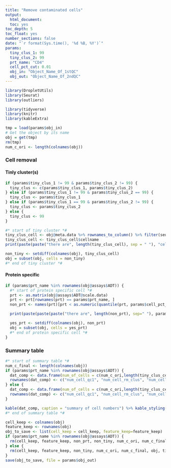 ```yaml
---
title: "Remove contaminated cells"
output:
  html_document:
  toc: yes
toc_depth: 5
toc_float: yes
number_sections: false
date: "`r format(Sys.time(), '%d %B, %Y')`"
params:
  tiny_clus_1: 99
  tiny_clus_2: 99
  prt_name: "CD4"
  cell_pct_cut: 0.01
  obj_in: "Object_Name_Of_1stQC"
  obj_out: "Object_Name_Of_2ndQC"
---
```


```r
library(DropletUtils)
library(Seurat)
library(outliers)

library(tidyverse)
library(knitr)
library(kableExtra)
```

```r
tmp = load(params$obj_in)
# Get the object by its name
obj = get(tmp)
rm(tmp)
num_c_ori <- length(colnames(obj))
```

### Cell removal
#### Tinly cluster(s)
```r
if (params$tiny_clus_1 != 99 & params$tiny_clus_2 != 99) {
  tiny_clus <- c(params$tiny_clus_1, params$tiny_clus_2)
} else if (params$tiny_clus_1 != 99 & params$tiny_clus_2 == 99) {
  tiny_clus <- params$tiny_clus_1
} else if (params$tiny_clus_1 == 99 & params$tiny_clus_2 != 99) {
  tiny_clus <- params$tiny_clus_2
} else {
  tiny_clus <- 99
}

#* start of tiny cluster *#
tiny_clus_cell <- obj@meta.data %>% rownames_to_column() %>% filter(seurat_clusters %in% tiny_clus)  %>% mutate(cellname = rowname) %>% select(cellname)
tiny_clus_cell <- tiny_clus_cell$cellname
print(paste(paste("there are", length(tiny_clus_cell), sep = " "), "cell removed from tiny cluster(s).", sep = " "))

non_tiny <- setdiff(colnames(obj), tiny_clus_cell)
obj = subset(obj, cells = non_tiny)
#* end of tiny cluster *#
```

#### Protein specific
```r
if (params$prt_name %in% rownames(obj@assays$ADT)) {
  #* start of protein specific cell *#
  prt <- as.matrix(obj@assays$ADT@scale.data)
  prt <- prt[rownames(prt) == params$prt_name, ]
  non_prt <- names(prt)[prt < as.numeric(quantile(prt, params$cell_pct_cut))]

  print(paste(paste(paste("there are", length(non_prt), sep=" "), params$prt_name, sep = " "), " cells are removed.", sep = ""))

  yes_prt <- setdiff(colnames(obj), non_prt)
  obj = subset(obj, cells = yes_prt)
  #* end of protein specific cell *#
}
```

### Summary table
```r
#* start of summary table *#
num_c_final <- length(colnames(obj))
if (params$prt_name %in% rownames(obj@assays$ADT)) {
  dat_comp <- data.frame(num_of_cells = c(num_c_ori,length(tiny_clus_cell), length(non_prt), num_c_final ))
  rownames(dat_comp) <- c("num_cell_qc1", "num_cell_rm_clus", "num_cell_rm_prt", "num_cell_retained")
} else {
  dat_comp <- data.frame(num_of_cells = c(num_c_ori,length(tiny_clus_cell), num_c_final ))
  rownames(dat_comp) <- c("num_cell_qc1", "num_cell_rm_clus", "num_cell_retained")
}

kable(dat_comp, caption = "summary of cell numbers") %>% kable_styling(bootstrap_options = "striped", full_width = F)
#* end of summary table *#
```


```r
cell_keep <- colnames(obj)
feature_keep <- rownames(obj)
obj_to_save <- list(cell_keep = cell_keep, feature_keep=feature_keep)
if (params$prt_name %in% rownames(obj@assays$ADT)) {
  rm(cell_keep, feature_keep, non_prt, non_tiny, num_c_ori, num_c_final, obj, prt, tiny_clus, tiny_clus_cell, yes_prt, dat_comp)
} else {
  rm(cell_keep, feature_keep, non_tiny, num_c_ori, num_c_final, obj, tiny_clus, tiny_clus_cell, dat_comp)
}
save(obj_to_save, file = params$obj_out)
```








































































































































































































































































































































































































































































































































































































































































